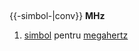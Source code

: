 {{Ajutor|Traduceri în alte limbi}}
=={{limba|conv}}==
{{-simbol-|conv}}
'''MHz'''
#[[simbol]] pentru [[megahertz]]

